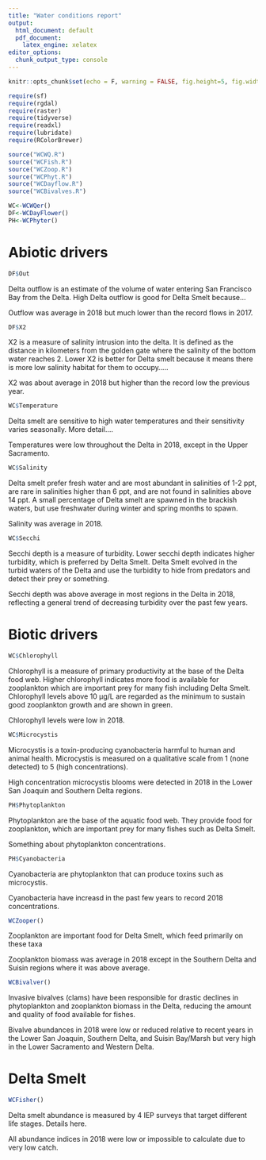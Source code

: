 ```yaml
---
title: "Water conditions report"
output:
  html_document: default
  pdf_document: 
    latex_engine: xelatex
editor_options:
  chunk_output_type: console
---
```


```r
knitr::opts_chunk$set(echo = F, warning = FALSE, fig.height=5, fig.width=7.5, fig.align="center")

require(sf)
require(rgdal)
require(raster)
require(tidyverse)
require(readxl)
require(lubridate)
require(RColorBrewer)

source("WCWQ.R")
source("WCFish.R")
source("WCZoop.R")
source("WCPhyt.R")
source("WCDayflow.R")
source("WCBivalves.R")

WC<-WCWQer()
DF<-WCDayFlower()
PH<-WCPhyter()
```

# Abiotic drivers

```r
DF$Out
```

Delta outflow is an estimate of the volume of water entering San Francisco Bay from the Delta. High Delta outflow is good for Delta Smelt because...

Outflow was average in 2018 but much lower than the record flows in 2017.

```r
DF$X2
```

X2 is a measure of salinity intrusion into the delta. It is defined as the distance in kilometers from the golden gate where the salinity of the bottom water reaches 2. Lower X2 is better for Delta smelt because it means there is more low salinity habitat for them to occupy.....

X2 was about average in 2018 but higher than the record low the previous year.

```r
WC$Temperature
```

Delta smelt are sensitive to high water temperatures and their sensitivity varies seasonally. More detail....

Temperatures were low throughout the Delta in 2018, except in the Upper Sacramento.

```r
WC$Salinity
```

Delta smelt prefer fresh water and are most abundant in salinities of 1-2 ppt, are rare in salinities higher than 6 ppt, and are not found in salinities above 14 ppt. A small percentage of Delta smelt are spawned in the brackish waters, but use freshwater during winter and spring months to spawn. 

Salinity was average in 2018.

```r
WC$Secchi
```

Secchi depth is a measure of turbidity. Lower secchi depth indicates higher turbidity, which is preferred by Delta Smelt. Delta Smelt evolved in the turbid waters of the Delta and use the turbidity to hide from predators and detect their prey or something.

Secchi depth was above average in most regions in the Delta in 2018, reflecting a general trend of decreasing turbidity over the past few years.

# Biotic drivers

```r
WC$Chlorophyll
```

Chlorophyll is a measure of primary productivity at the base of the Delta food web. Higher chlorophyll indicates more food is available for zooplankton which are important prey for many fish including Delta Smelt. Chlorophyll levels above 10 μg/L are regarded as the minimum to sustain good zooplankton growth and are shown in green. 

Chlorophyll levels were low in 2018.

```r
WC$Microcystis
```

Microcystis is a toxin-producing cyanobacteria harmful to human and animal health. Microcystis is measured on a qualitative scale from 1 (none detected) to 5 (high concentrations).

High concentration microcystis blooms were detected in 2018 in the Lower San Joaquin and Southern Delta regions. 

```r
PH$Phytoplankton
```

Phytoplankton are the base of the aquatic food web. They provide food for zooplankton, which are important prey for many fishes such as Delta Smelt.

Something about phytoplankton concentrations. 

```r
PH$Cyanobacteria
```

Cyanobacteria are phytoplankton that can produce toxins such as microcystis. 

Cyanobacteria have increasd in the past few years to record 2018 concentrations.

```r
WCZooper()
```

Zooplankton are important food for Delta Smelt, which feed primarily on these taxa

Zooplankton biomass was average in 2018 except in the Southern Delta and Suisin regions where it was above average.

```r
WCBivalver()
```

Invasive bivalves (clams) have been responsible for drastic declines in phytoplankton and zooplankton biomass in the Delta, reducing the amount and quality of food available for fishes.

Bivalve abundances in 2018 were low or reduced relative to recent years in the Lower San Joaquin, Southern Delta, and Suisin Bay/Marsh but very high in the Lower Sacramento and Western Delta.

# Delta Smelt

```r
WCFisher()
```

Delta smelt abundance is measured by 4 IEP surveys that target different life stages. Details here.

All abundance indices in 2018 were low or impossible to calculate due to very low catch.